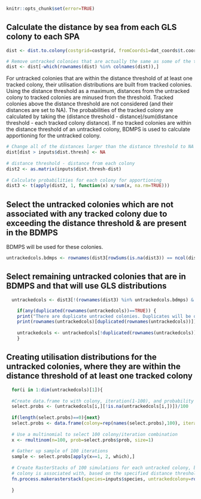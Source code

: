 
```r
knitr::opts_chunk$set(error=TRUE)
```

## Calculate the distance by sea from each GLS colony to each SPA
```r


dist <- dist.to.colony(costgrid=costgrid, fromCoords1=dat_coords$t.coordx, fromCoords2=dat_coords$t.coordy, toCoords1=trackedcols$t.coordx, toCoords2=trackedcols$t.coordy, fromNames=trackedcols$SITECODE, toNames=dat_coords$SITECODE)

# Remove untracked colonies that are actually the same as some of the tracked colonies.
dist <- dist[-which(rownames(dist) %in% colnames(dist)),]


```

For untracked colonies that are within the distance threshold of at least one tracked colony, their utilisation distributions are built from tracked colonies. Using the distance threshold as a maximum, distances from the untracked colony to tracked colonies are minused from the threshold. Tracked colonies above the distance threshold are not considered (and their distances are set to NA). The probabilities of the tracked colony are calculated by taking the (distance threshold - distance)/sum(distance threshold - each tracked colony distance). If no tracked colonies are within the distance threshold of an untracked colony, BDMPS is used to calculate apportioning for the untracked colony. 

```r


# Change all of the distances larger than the distance threshold to NA
dist[dist > inputs$dist.thresh] <- NA
  
# distance threshold - distance from each colony
dist2 <- as.matrix(inputs$dist.thresh-dist)
  
# Calculate probabilities for each colony for apportioning
dist3 <- t(apply(dist2, 1, function(x) x/sum(x, na.rm=TRUE)))

```



## Select the untracked colonies which are not associated with any tracked colony due to exceeding the distance threshold & are present in the BDMPS 
BDMPS will be used for these colonies.
```r

untrackedcols.bdmps <- rownames(dist3[rowSums(is.na(dist3)) == ncol(dist3) & rownames(dist3) %in% dat_bdmpspopsizes$SPACODE[dat_bdmpspopsizes$SPACODE!=""],])  

```


## Select remaining untracked colonies that are in BDMPS and that will use GLS distributions
```r


  untrackedcols <- dist3[!(rownames(dist3) %in% untrackedcols.bdmps) & rownames(dist3) %in% dat_bdmpspopsizes$SPACODE[dat_bdmpspopsizes$SPACODE!=""],]

    if(any(duplicated(rownames(untrackedcols))==TRUE)) {
    print("There are duplicate untracked colonies. Duplicates will be deleted. The duplicates are")
    print(rownames(untrackedcols)[duplicated(rownames(untrackedcols))])
  
    untrackedcols <- untrackedcols[!duplicated(rownames(untrackedcols)),]
    }

```


## Creating utilisation distributions for the untracked colonies, where they are within the distance threshold of at least one tracked colony 
```r


  for(i in 1:dim(untrackedcols)[1]){
  
  #Create data.frame to with colony, iteration(1-100), and probability 
  select.probs <- (untrackedcols[i,][!is.na(untrackedcols[i,])])/100
  
  if(length(select.probs)==0){next}
  select.probs <- data.frame(colony=rep(names(select.probs),100), iteration=rep(1:100,each=length(names(select.probs))), prob=rep(select.probs,100))
  
  # Use a multinomial to select 100 colony/iteration combination
  x <- rmultinom(n=100, prob=select.probs$prob, size=1)
  
  # Gather up sample of 100 iterations
  sample <- select.probs[apply(x==1, 2, which),]
  
  # Create RasterStacks of 100 simulations for each untracked colony, based on randomly selecting 100 simulations from tracked colonies that the untracked 
  # colony is associated with, based on the specified distance threshold. 
  fn.process.makerasterstack(species=inputs$species, untrackedcolony=rownames(untrackedcols)[i], trackedcolony=sample$colony, iteration=sample$iteration)
  
  }

```




